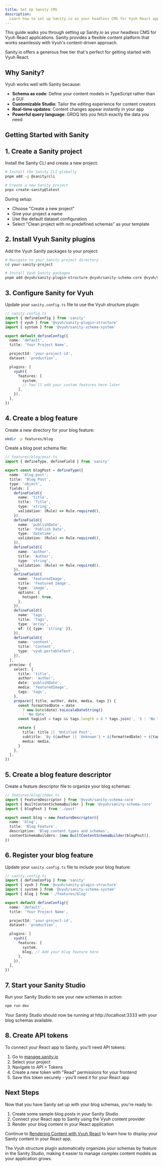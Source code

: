 ```yaml
---
title: Set Up Sanity CMS
description:
  Learn how to set up Sanity.io as your headless CMS for Vyuh React applications
---
```



This guide walks you through setting up Sanity.io as your headless CMS for Vyuh
React applications. Sanity provides a flexible content platform that works
seamlessly with Vyuh's content-driven approach.

<Aside type="tip">
  Sanity.io offers a generous free tier that's perfect for getting started with
  Vyuh React.
</Aside>

## Why Sanity?

Vyuh works well with Sanity because:

- **Schema as code**: Define your content models in TypeScript rather than a GUI
- **Customizable Studio**: Tailor the editing experience for content creators
- **Real-time updates**: Content changes appear instantly in your app
- **Powerful query language**: GROQ lets you fetch exactly the data you need

## Getting Started with Sanity

## 1. Create a Sanity project

Install the Sanity CLI and create a new project:

```bash
# Install the Sanity CLI globally
pnpm add -g @sanity/cli

# Create a new Sanity project
pnpx create-sanity@latest
```

During setup:

- Choose "Create a new project"
- Give your project a name
- Use the default dataset configuration
- Select "Clean project with no predefined schemas" as your template

## 2. Install Vyuh Sanity plugins

Add the Vyuh Sanity packages to your project:

```bash
# Navigate to your Sanity project directory
cd your-sanity-project

# Install Vyuh Sanity packages
pnpm add @vyuh/sanity-plugin-structure @vyuh/sanity-schema-core @vyuh/sanity-schema-system
```

## 3. Configure Sanity for Vyuh

Update your `sanity.config.ts` file to use the Vyuh structure plugin:

```typescript
// sanity.config.ts
import { defineConfig } from 'sanity'
import { vyuh } from '@vyuh/sanity-plugin-structure'
import { system } from '@vyuh/sanity-schema-system'

export default defineConfig({
  name: 'default',
  title: 'Your Project Name',

  projectId: 'your-project-id',
  dataset: 'production',

  plugins: [
    vyuh({
      features: [
        system,
        // You'll add your custom features here later
      ],
    }),
  ],
})
```

## 4. Create a blog feature

Create a new directory for your blog feature:

```bash
mkdir -p features/blog
```

Create a blog post schema file:

```typescript
// features/blog/post.ts
import { defineType, defineField } from 'sanity'

export const blogPost = defineType({
  name: 'blog.post',
  title: 'Blog Post',
  type: 'object',
  fields: [
    defineField({
      name: 'title',
      title: 'Title',
      type: 'string',
      validation: (Rule) => Rule.required(),
    }),
    defineField({
      name: 'publishDate',
      title: 'Publish Date',
      type: 'datetime',
      validation: (Rule) => Rule.required(),
    }),
    defineField({
      name: 'author',
      title: 'Author',
      type: 'string',
      validation: (Rule) => Rule.required(),
    }),
    defineField({
      name: 'featuredImage',
      title: 'Featured Image',
      type: 'image',
      options: {
        hotspot: true,
      },
    }),
    defineField({
      name: 'tags',
      title: 'Tags',
      type: 'array',
      of: [{ type: 'string' }],
    }),
    defineField({
      name: 'content',
      title: 'Content',
      type: 'vyuh.portableText',
    }),
  ],
  preview: {
    select: {
      title: 'title',
      author: 'author',
      date: 'publishDate',
      media: 'featuredImage',
      tags: 'tags',
    },
    prepare({ title, author, date, media, tags }) {
      const formattedDate = date
        ? new Date(date).toLocaleDateString()
        : 'No date'
      const tagList = tags && tags.length > 0 ? tags.join(', ') : 'No tags'

      return {
        title: title || 'Untitled Post',
        subtitle: `By ${author || 'Unknown'} • ${formattedDate} • ${tagList}`,
        media: media,
      }
    },
  },
})
```

## 5. Create a blog feature descriptor

Create a feature descriptor file to organize your blog schemas:

```typescript
// features/blog/index.ts
import { FeatureDescriptor } from '@vyuh/sanity-schema-core'
import { BuiltContentSchemaBuilder } from '@vyuh/sanity-schema-core'
import { blogPost } from './post'

export const blog = new FeatureDescriptor({
  name: 'blog',
  title: 'Blog Feature',
  description: 'Blog content types and schemas',
  contentSchemaBuilders: [new BuiltContentSchemaBuilder(blogPost)],
})
```

## 6. Register your blog feature

Update your `sanity.config.ts` file to include your blog feature:

```typescript
// sanity.config.ts
import { defineConfig } from 'sanity'
import { vyuh } from '@vyuh/sanity-plugin-structure'
import { system } from '@vyuh/sanity-schema-system'
import { blog } from './features/blog'

export default defineConfig({
  name: 'default',
  title: 'Your Project Name',

  projectId: 'your-project-id',
  dataset: 'production',

  plugins: [
    vyuh({
      features: [
        system,
        blog, // Add your blog feature here
      ],
    }),
  ],
})
```

## 7. Start your Sanity Studio

Run your Sanity Studio to see your new schemas in action:

```bash
npm run dev
```

Your Sanity Studio should now be running at http://localhost:3333 with your blog
schemas available.

## 8. Create API tokens

To connect your React app to Sanity, you'll need API tokens:

1. Go to [manage.sanity.io](https://manage.sanity.io)
2. Select your project
3. Navigate to API > Tokens
4. Create a new token with "Read" permissions for your frontend
5. Save this token securely - you'll need it for your React app

## Next Steps

Now that you have Sanity set up with your blog schemas, you're ready to:

1. Create some sample blog posts in your Sanity Studio
2. Connect your React app to Sanity using the Vyuh content provider
3. Render your blog content in your React application

Continue to [Rendering Content with Vyuh React](/react/guides/rendering-content)
to learn how to display your Sanity content in your React app.

<Aside type="note">
  The Vyuh structure plugin automatically organizes your schemas by feature in
  the Sanity Studio, making it easier to manage complex content models as your
  application grows.
</Aside>
